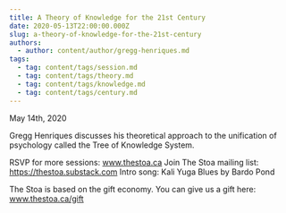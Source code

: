 ```yaml
---
title: A Theory of Knowledge for the 21st Century
date: 2020-05-13T22:00:00.000Z
slug: a-theory-of-knowledge-for-the-21st-century
authors:
  - author: content/author/gregg-henriques.md
tags:
  - tag: content/tags/session.md
  - tag: content/tags/theory.md
  - tag: content/tags/knowledge.md
  - tag: content/tags/century.md
---
```


May 14th, 2020

Gregg Henriques discusses his theoretical approach to the unification of psychology called the Tree of Knowledge System.

RSVP for more sessions: www.thestoa.ca
Join The Stoa mailing list: https://thestoa.substack.com
Intro song: Kali Yuga Blues by Bardo Pond

The Stoa is based on the gift economy. You can give us a gift here: www.thestoa.ca/gift

